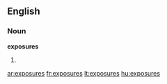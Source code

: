 ==English==

===Noun===
'''exposures'''

# {{plural of|[[exposure]]}}

[[ar:exposures]]
[[fr:exposures]]
[[lt:exposures]]
[[hu:exposures]]